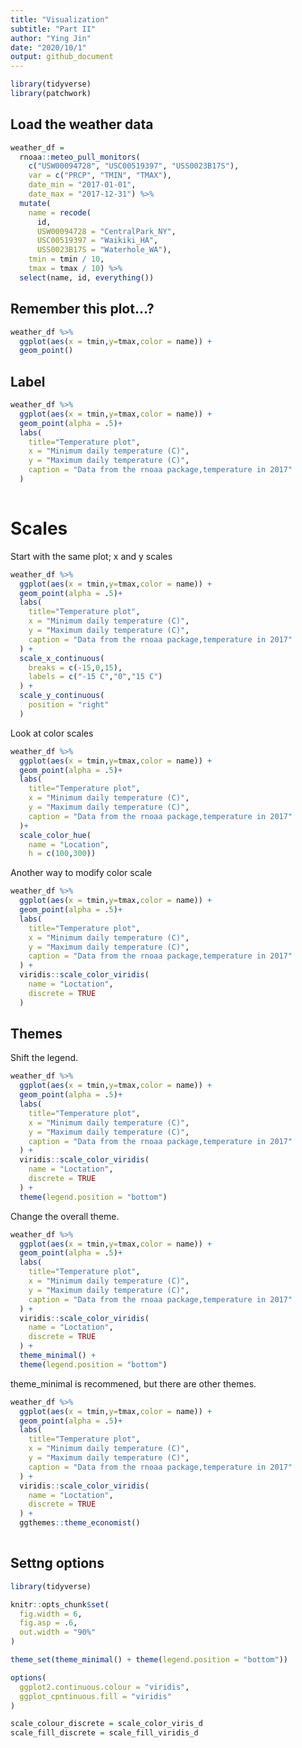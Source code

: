 ```yaml
---
title: "Visualization"
subtitle: "Part II"
author: "Ying Jin"
date: "2020/10/1"
output: github_document
---
```


```r
library(tidyverse)
library(patchwork)
```

## Load the weather data

```r
weather_df = 
  rnoaa::meteo_pull_monitors(
    c("USW00094728", "USC00519397", "USS0023B17S"),
    var = c("PRCP", "TMIN", "TMAX"), 
    date_min = "2017-01-01",
    date_max = "2017-12-31") %>%
  mutate(
    name = recode(
      id, 
      USW00094728 = "CentralPark_NY", 
      USC00519397 = "Waikiki_HA",
      USS0023B17S = "Waterhole_WA"),
    tmin = tmin / 10,
    tmax = tmax / 10) %>%
  select(name, id, everything())
```

## Remember this plot...?

```r
weather_df %>% 
  ggplot(aes(x = tmin,y=tmax,color = name)) +
  geom_point()
```

## Label

```r
weather_df %>% 
  ggplot(aes(x = tmin,y=tmax,color = name)) +
  geom_point(alpha = .5)+
  labs(
    title="Temperature plot",
    x = "Minimum daily temperature (C)",
    y = "Maximum daily temperature (C)",
    caption = "Data from the rnoaa package,temperature in 2017"
  )
  
```

# Scales

Start with the same plot; x and y scales

```r
weather_df %>% 
  ggplot(aes(x = tmin,y=tmax,color = name)) +
  geom_point(alpha = .5)+
  labs(
    title="Temperature plot",
    x = "Minimum daily temperature (C)",
    y = "Maximum daily temperature (C)",
    caption = "Data from the rnoaa package,temperature in 2017"
  ) +
  scale_x_continuous(
    breaks = c(-15,0,15),
    labels = c("-15 C","0","15 C")
  ) +
  scale_y_continuous(
    position = "right"
  )
```

Look at color scales

```r
weather_df %>% 
  ggplot(aes(x = tmin,y=tmax,color = name)) +
  geom_point(alpha = .5)+
  labs(
    title="Temperature plot",
    x = "Minimum daily temperature (C)",
    y = "Maximum daily temperature (C)",
    caption = "Data from the rnoaa package,temperature in 2017"
  )+
  scale_color_hue(
    name = "Location",
    h = c(100,300))
```

Another way to modify color scale

```r
weather_df %>% 
  ggplot(aes(x = tmin,y=tmax,color = name)) +
  geom_point(alpha = .5)+
  labs(
    title="Temperature plot",
    x = "Minimum daily temperature (C)",
    y = "Maximum daily temperature (C)",
    caption = "Data from the rnoaa package,temperature in 2017"
  ) +
  viridis::scale_color_viridis(
    name = "Loctation",
    discrete = TRUE
  )
```

## Themes

Shift the legend.

```r
weather_df %>% 
  ggplot(aes(x = tmin,y=tmax,color = name)) +
  geom_point(alpha = .5)+
  labs(
    title="Temperature plot",
    x = "Minimum daily temperature (C)",
    y = "Maximum daily temperature (C)",
    caption = "Data from the rnoaa package,temperature in 2017"
  ) +
  viridis::scale_color_viridis(
    name = "Loctation",
    discrete = TRUE
  ) +
  theme(legend.position = "bottom")
```

Change the overall theme.

```r
weather_df %>% 
  ggplot(aes(x = tmin,y=tmax,color = name)) +
  geom_point(alpha = .5)+
  labs(
    title="Temperature plot",
    x = "Minimum daily temperature (C)",
    y = "Maximum daily temperature (C)",
    caption = "Data from the rnoaa package,temperature in 2017"
  ) +
  viridis::scale_color_viridis(
    name = "Loctation",
    discrete = TRUE
  ) +
  theme_minimal() +
  theme(legend.position = "bottom")
```

theme_minimal is recommened, but there are other themes.

```r
weather_df %>% 
  ggplot(aes(x = tmin,y=tmax,color = name)) +
  geom_point(alpha = .5)+
  labs(
    title="Temperature plot",
    x = "Minimum daily temperature (C)",
    y = "Maximum daily temperature (C)",
    caption = "Data from the rnoaa package,temperature in 2017"
  ) +
  viridis::scale_color_viridis(
    name = "Loctation",
    discrete = TRUE
  ) +
  ggthemes::theme_economist()
  
```

## Settng options

```r
library(tidyverse)

knitr::opts_chunk$set(
  fig.width = 6,
  fig.asp = .6,
  out.width = "90%"
)

theme_set(theme_minimal() + theme(legend.position = "bottom"))

options(
  ggplot2.continuous.colour = "viridis",
  ggplot_cpntinuous.fill = "viridis"
)

scale_colour_discrete = scale_color_viris_d
scale_fill_discrete = scale_fill_viridis_d
```


